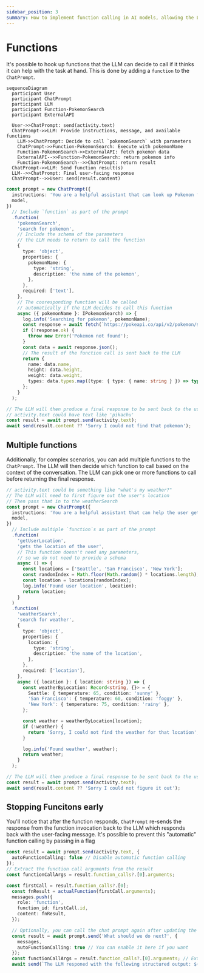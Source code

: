 ```yaml
---
sidebar_position: 3
summary: How to implement function calling in AI models, allowing the LLM to execute functions as part of its response generation.
---
```



# Functions

It's possible to hook up functions that the LLM can decide to call if it thinks it can help with the task at hand. This is done by adding a `function` to the `ChatPrompt`.

```mermaid
sequenceDiagram
  participant User
  participant ChatPrompt
  participant LLM
  participant Function-PokemonSearch
  participant ExternalAPI

  User->>ChatPrompt: send(activity.text)
  ChatPrompt->>LLM: Provide instructions, message, and available functions
    LLM->>ChatPrompt: Decide to call `pokemonSearch` with parameters
    ChatPrompt->>Function-PokemonSearch: Execute with pokemonName
    Function-PokemonSearch->>ExternalAPI: fetch pokemon data
    ExternalAPI-->>Function-PokemonSearch: return pokemon info
    Function-PokemonSearch-->>ChatPrompt: return result
  ChatPrompt->>LLM: Send function result(s)
  LLM-->>ChatPrompt: Final user-facing response
  ChatPrompt-->>User: send(result.content)
```

```ts
const prompt = new ChatPrompt({
  instructions: 'You are a helpful assistant that can look up Pokemon for the user.',
  model,
})
  // Include `function` as part of the prompt
  .function(
    'pokemonSearch',
    'search for pokemon',
    // Include the schema of the parameters
    // the LLM needs to return to call the function
    {
      type: 'object',
      properties: {
        pokemonName: {
          type: 'string',
          description: 'the name of the pokemon',
        },
      },
      required: ['text'],
    },
    // The cooresponding function will be called
    // automatically if the LLM decides to call this function
    async ({ pokemonName }: IPokemonSearch) => {
      log.info('Searching for pokemon', pokemonName);
      const response = await fetch(`https://pokeapi.co/api/v2/pokemon/${pokemonName}`);
      if (!response.ok) {
        throw new Error('Pokemon not found');
      }
      const data = await response.json();
      // The result of the function call is sent back to the LLM
      return {
        name: data.name,
        height: data.height,
        weight: data.weight,
        types: data.types.map((type: { type: { name: string } }) => type.type.name),
      };
    }
  );

// The LLM will then produce a final response to be sent back to the user
// activity.text could have text like 'pikachu'
const result = await prompt.send(activity.text);
await send(result.content ?? 'Sorry I could not find that pokemon');
```

## Multiple functions

Additionally, for complex scenarios, you can add multiple functions to the `ChatPrompt`. The LLM will then decide which function to call based on the context of the conversation. The LLM can pick one or more functions to call before returning the final response.

```ts
// activity.text could be something like "what's my weather?"
// The LLM will need to first figure out the user's location
// Then pass that in to the weatherSearch
const prompt = new ChatPrompt({
  instructions: 'You are a helpful assistant that can help the user get the weather',
  model,
})
  // Include multiple `function`s as part of the prompt
  .function(
    'getUserLocation',
    'gets the location of the user',
    // This function doesn't need any parameters,
    // so we do not need to provide a schema
    async () => {
      const locations = ['Seattle', 'San Francisco', 'New York'];
      const randomIndex = Math.floor(Math.random() * locations.length);
      const location = locations[randomIndex];
      log.info('Found user location', location);
      return location;
    }
  )
  .function(
    'weatherSearch',
    'search for weather',
    {
      type: 'object',
      properties: {
        location: {
          type: 'string',
          description: 'the name of the location',
        },
      },
      required: ['location'],
    },
    async ({ location }: { location: string }) => {
      const weatherByLocation: Record<string, {}> = {
        Seattle: { temperature: 65, condition: 'sunny' },
        'San Francisco': { temperature: 60, condition: 'foggy' },
        'New York': { temperature: 75, condition: 'rainy' },
      };

      const weather = weatherByLocation[location];
      if (!weather) {
        return 'Sorry, I could not find the weather for that location';
      }

      log.info('Found weather', weather);
      return weather;
    }
  );

// The LLM will then produce a final response to be sent back to the user
const result = await prompt.send(activity.text);
await send(result.content ?? 'Sorry I could not figure it out');
```

## Stopping Funcitons early

You'll notice that after the function responds, `ChatPrompt` re-sends the response from the function invocation back to the LLM which responds back with the user-facing message. It's possible to prevent this "automatic" function calling by passing in a flag

```ts
const result = await prompt.send(activity.text, {
  autoFunctionCalling: false // Disable automatic function calling
});
// Extract the function call arguments from the result
const functionCallArgs = result.function_calls?.[0].arguments;

const firstCall = result.function_calls?.[0];
  const fnResult = actualFunction(firstCall.arguments);
  messages.push({
    role: 'function',
    function_id: firstCall.id,
    content: fnResult,
  });

  // Optionally, you can call the chat prompt again after updating the messages with the results
  const result = await prompt.send('What should we do next?', {
    messages,
    autoFunctionCalling: true // You can enable it here if you want
  });
  const functionCallArgs = result.function_calls?.[0].arguments; // Extract the function call arguments
  await send(`The LLM responed with the following structured output: ${JSON.stringify(functionCallArgs, undefined, 2)}.`);
```